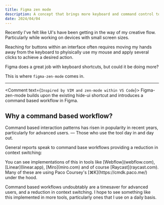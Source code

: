 ```yaml
---
title: Figma zen mode
description: A concept that brings more keyboard and command control to figma.
date: 2024/04/04
---
```


<ZenVideo />

Recently I've felt like UI's have been getting in the way of my creative flow. Particularly while working on devices with small screen sizes.

Reaching for buttons within an interface often requires moving my hands away from the keyboard to phyisically use my mouse and apply several clicks to achieve a desired action.

Figma does a great job with keyboard shortcuts, but could it be doing more?

This is where `figma-zen-mode` comes in.

* * * 
<Comment text={`Inspired by VIM and zen-mode within VS Code`}> Figma-zen-mode</Comment> builds upon the existing hide-ui shortcut and introduces a command based workflow in Figma.

## Why a command based workflow?

Command based interaction patterns has risen in popularity in recent years, particularly for advanced users. — Those who use the tool day in and day out. 

General reports speak to command base workflows providing a reduction in context switching:
<div className="mx-auto max-w-2xl flex justify-center">
<Tweet id="1755260224519458893"/>
</div>
You can see implementations of this in tools like [Webflow](webflow.com), [Linear](linear.app), [Miro](miro.com) and of course [Raycast](raycast.com). Many of these are using Paco Coursey's [⌘K](https://cmdk.paco.me/) under the hood.

Command based workflows undoubtably are a timesaver for advanced users, and a reduction in context switching. I hope to see something like this implemented in more tools, particularly ones that I use on a daily basis.